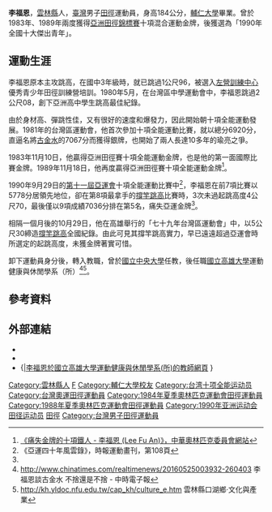 {{NoteTA|1=zh-cn:0米;zh-hk:0米;zh-tw:0公尺}}
{{Infobox sportsperson
| name                      =李福恩
| image                     =
| real_name                 =
| native_name               =
| native_name_lang          =
| romanizedname             =Lee Fu-An
| birth_name                =
| nationality               ={{ROC}}
| national_team             ={{TPE}}
| ethnicity                 =
| hometown                  =
| birth_date                ={{Birth date and age|year=1964|month=4|day=6}}
| birth_place               ={{ROC-TWN}}雲林縣口湖鄉梧南村
| death_date                =
| death_place               =
| resting_place             =
| resting_place_coordinates =
| residence                 ={{ROC-TWN}}
| education                 =國立體育學院教練研究所<br/>輔仁大學
| alma_mater                =國立體育學院<br/>輔仁大學
| occupation                =國立高雄大學副教授
| years_active              =1979年－
| height                    ={{height|m=1.84}}
| weight                    ={{weight|kg=77.5}}
| spouse                    =
| country                   ={{ROC-TWN}}
| sport=田徑
| event=混合運動
| collegeteam=
| coach=
| retired=1993年5月
| coaching=
| worlds=
| regionals =
{{ubl
|'''1983年亞洲田徑錦標賽'''：十項混合運動第一名
|'''1985年亞洲田徑錦標賽'''：十項混合運動第二名
|'''1987年亞洲田徑錦標賽'''：十項混合運動第三名
|'''1989年亞洲田徑錦標賽'''：十項混合運動第一名
|'''1990年亞洲運動會'''：十項混合運動第五名
|'''1993年東亞運動會'''：田徑十項混合運動第三名
}}
| nationals=
{{ubl
|'''中華民國69年臺灣區運動會男子組'''：田徑撐竿跳高第一名
|'''中華民國69年臺灣區運動會男子組'''：田徑跳高第一名
|'''中華民國70年臺灣區運動會男子組'''：田徑十項混合運動第二名
|'''中華民國72年臺灣區運動會男子組'''：田徑十項混合運動第一名
|'''中華民國75年全國大專校院運動會大男甲組'''：田徑4×100公尺接力第四名
|'''中華民國75年全國大專校院運動會大男甲組'''：田徑4×400公尺接力第一名
|'''中華民國76年臺灣區運動會男子組'''：田徑十項混合運動第一名
|'''中華民國77年臺灣區運動會男子組'''：田徑十項混合運動第一名
|'''中華民國78年臺灣區運動會男子組'''：田徑十項混合運動第一名
|'''中華民國79年臺灣區運動會男子組'''：田徑十項混合運動第一名
}}
| olympics=
{{ubl
|'''1984年夏季奧林匹克運動會'''：田徑十項混合運動第19名
|'''1988年夏季奧林匹克運動會'''：田徑十項混合運動第25名
}}
| highestranking=
| pb=
{{ubl
|'''鐵餅'''（2公斤）：38.06公尺 （1988年）
|'''標槍'''（800公克）（old）：54.96公尺 （1984年）
|'''標槍'''（800公克）：52.82公尺 （1988年）
|'''鉛球'''（7.26公斤）：13.49公尺 （1983年）
|'''撐竿跳高'''：5.30公尺 （1990年 '''中華民國臺灣區運動會男子組紀錄'''）
|'''跳高'''：2.15公尺 （1984年）
|'''跳遠'''：7.86公尺 （1984年）
|'''100公尺'''：10.98秒（W：-0.7） （1984年）
|'''400公尺'''：48.44秒 （1990年）
|'''1500公尺'''：4分40.04秒 （1983年）
|'''110公尺跨欄'''（106.7公分）：14.96秒 （1988年）
|'''十項混合運動'''（1984 Tables）：7739 （1988年）
}}
| medaltemplates=
{{MedalCountry|{{TPE}}}}
{{MedalSport|男子田徑}}
{{MedalCompetition|亞洲田徑錦標賽}}
{{MedalGold|1983年科威特科威特市|十項混合運動}}
{{MedalSilver|1985年印尼雅加達|十項混合運動}}
{{MedalBronze|1987年新加坡|十項混合運動}}
{{MedalGold|1989年印度新德里|十項混合運動}}
{{MedalCompetition|東亞運動會}}
{{MedalBronze|1993年中國上海市|十項混合運動}}
| show-medals=
| updated=2016年9月10日
}}
'''李福恩'''{{BD|1964年|4月6日||}}，[[雲林縣|雲林縣]]人，[[臺灣|臺灣]]男子[[田徑|田徑]]運動員，身高184公分，[[輔仁大學|輔仁大學]]畢業。曾於1983年、1989年兩度獲得[[亞洲田徑錦標賽|亞洲田徑錦標賽]]十項混合運動金牌，後獲選為「1990年全國十大傑出青年」。

== 運動生涯 ==
李福恩原本主攻跳高，在國中3年級時，就已跳過1公尺96，被選入[[左營訓練中心|左營訓練中心]]優秀青少年田徑訓練營培訓。1980年5月，在台灣區中學運動會中，李福恩跳過2公尺08，創下亞洲高中學生跳高最佳紀錄。

由於身材高、彈跳性佳，又有很好的速度和爆發力，因此開始朝十項全能運動發展。1981年的台灣區運動會，他首次參加十項全能運動比賽，就以總分6920分，直逼名將[[古金水|古金水]]的7067分而獲得銀牌，也開始了兩人長達10多年的瑜亮之爭。

1983年11月10日，他贏得亞洲田徑賽十項全能運動金牌，也是他的第一面國際比賽金牌。1989年11月18日，他再度贏得亞洲田徑賽十項全能運動金牌<ref name="中華奧會網站">[http://association.cadsm.org.tw/Quotation/TPENOCv2/athletics/athletics_01.asp?struct_id=23&struct_ide=2566&cu_no=3&file=/LTD/sample/spo_sample/Sample_03.asp 《痛失金牌的十項鐵人 - 李福恩 (Lee Fu An)》，中華奧林匹克委員會網站]{{dead link|date=2018年3月 |bot=InternetArchiveBot |fix-attempted=yes }}</ref>。

1990年9月29日的[[第十一屆亞運會|第十一屆亞運會]]十項全能運動比賽中<ref>《亞運四十年風雲錄》，時報運動畫刊，第108頁</ref>，李福恩在前7項比賽以5778分居領先地位，卻在第8項最拿手的[[撐竿跳高|撐竿跳高]]比賽時，3次未過起跳高度4公尺70，最後僅以9項成績7036分排在第5名，痛失亞運金牌<ref name="中華奧會網站"/>。

相隔一個月後的10月29日，他在高雄舉行的「七十九年台灣區運動會」中，以5公尺30締造[[撐竿跳高|撐竿跳高]]全國紀錄。由此可見其撐竿跳高實力，早已遠遠超過亞運會時所選定的起跳高度，未獲金牌著實可惜。

卸下運動員身分後，轉入教職，曾於[[國立中央大學|國立中央大學]]任教，後任職[[國立高雄大學|國立高雄大學]]運動健康與休閒學系（所）<ref>http://www.chinatimes.com/realtimenews/20160525003932-260403 {{Wayback|url=http://www.chinatimes.com/realtimenews/20160525003932-260403 |date=20190612182603 }} 李福恩談古金水 不捨還是不捨 - 中時電子報</ref><ref>http://kh.yldoc.nfu.edu.tw/cap_kh/culture_e.htm {{Wayback|url=http://kh.yldoc.nfu.edu.tw/cap_kh/culture_e.htm |date=20180910014501 }} 雲林縣口湖鄉‧文化與產業</ref>。

== 參考資料 ==
{{Reflist}}

== 外部連結 ==
* {{IOC profile|id=Fu-an-Lee}}
* {{IAAF name|4727}}
* {[https://dkhl.nuk.edu.tw/p/405-1043-24406,c2951.php?Lang=zh-tw |李福恩於國立高雄大學運動健康與休閒學系(所)的教師網頁] {{Wayback|url=https://dkhl.nuk.edu.tw/p/405-1043-24406,c2951.php?Lang=zh-tw |date=20210801125357 }}}

{{Authority control}}
{{DEFAULTSORT:Lee}}

[[Category:雲林縣人|Category:雲林縣人]]
[[Category:李姓|F]]
[[Category:輔仁大學校友|Category:輔仁大學校友]]
[[Category:台湾十项全能运动员|Category:台湾十项全能运动员]]
[[Category:台灣奧運田徑運動員|Category:台灣奧運田徑運動員]]
[[Category:1984年夏季奧林匹克運動會田徑運動員|Category:1984年夏季奧林匹克運動會田徑運動員]]
[[Category:1988年夏季奧林匹克運動會田徑運動員|Category:1988年夏季奧林匹克運動會田徑運動員]]
[[Category:1990年亚洲运动会田径运动员|Category:1990年亚洲运动会田径运动员]]
[[Category:台湾体育之最|田徑]]
[[Category:台灣男子田徑運動員|Category:台灣男子田徑運動員]]